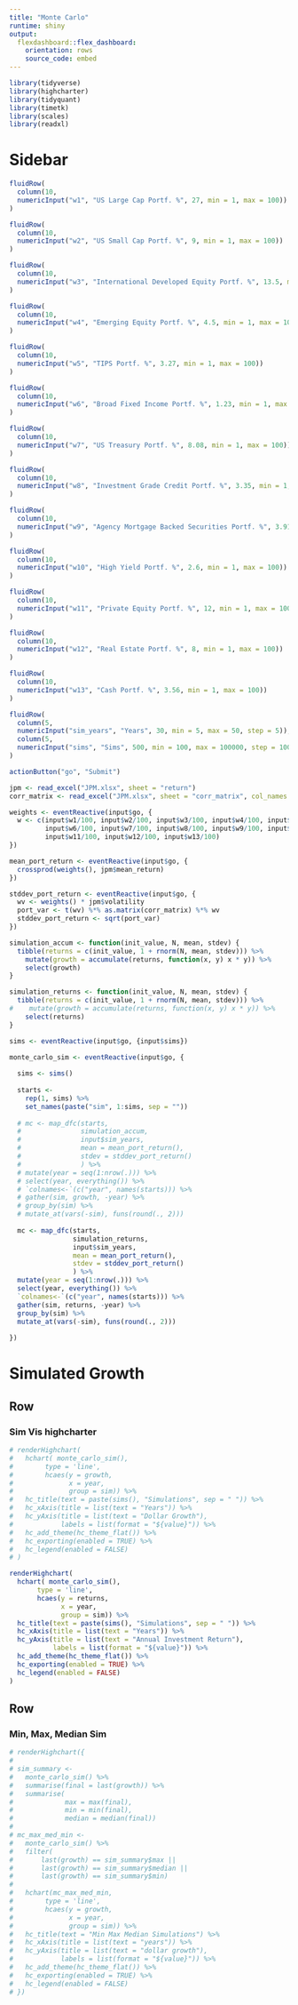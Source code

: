 ```yaml
---
title: "Monte Carlo"
runtime: shiny
output:
  flexdashboard::flex_dashboard:
    orientation: rows
    source_code: embed
---
```



```r
library(tidyverse)
library(highcharter)
library(tidyquant)
library(timetk)
library(scales)
library(readxl)
```

Sidebar {.sidebar}
=====================================
  
```r

fluidRow(
  column(10,
  numericInput("w1", "US Large Cap Portf. %", 27, min = 1, max = 100))
)  

fluidRow(
  column(10,
  numericInput("w2", "US Small Cap Portf. %", 9, min = 1, max = 100))
)

fluidRow(
  column(10,
  numericInput("w3", "International Developed Equity Portf. %", 13.5, min = 1, max = 100))
)

fluidRow(
  column(10,
  numericInput("w4", "Emerging Equity Portf. %", 4.5, min = 1, max = 100))
)

fluidRow(
  column(10,
  numericInput("w5", "TIPS Portf. %", 3.27, min = 1, max = 100))
)

fluidRow(
  column(10,
  numericInput("w6", "Broad Fixed Income Portf. %", 1.23, min = 1, max = 100))
)

fluidRow(
  column(10,
  numericInput("w7", "US Treasury Portf. %", 8.08, min = 1, max = 100))
)

fluidRow(
  column(10,
  numericInput("w8", "Investment Grade Credit Portf. %", 3.35, min = 1, max = 100))
)

fluidRow(
  column(10,
  numericInput("w9", "Agency Mortgage Backed Securities Portf. %", 3.91, min = 1, max = 100))
)

fluidRow(
  column(10,
  numericInput("w10", "High Yield Portf. %", 2.6, min = 1, max = 100))
)

fluidRow(
  column(10,
  numericInput("w11", "Private Equity Portf. %", 12, min = 1, max = 100))
)

fluidRow(
  column(10,
  numericInput("w12", "Real Estate Portf. %", 8, min = 1, max = 100))
)

fluidRow(
  column(10,
  numericInput("w13", "Cash Portf. %", 3.56, min = 1, max = 100))
)

fluidRow(
  column(5,
  numericInput("sim_years", "Years", 30, min = 5, max = 50, step = 5)),
  column(5,
  numericInput("sims", "Sims", 500, min = 100, max = 100000, step = 100))
)

actionButton("go", "Submit")
```


```r

jpm <- read_excel("JPM.xlsx", sheet = "return") 
corr_matrix <- read_excel("JPM.xlsx", sheet = "corr_matrix", col_names = FALSE)

weights <- eventReactive(input$go, {
  w <- c(input$w1/100, input$w2/100, input$w3/100, input$w4/100, input$w5/100,
         input$w6/100, input$w7/100, input$w8/100, input$w9/100, input$w10/100, 
         input$w11/100, input$w12/100, input$w13/100)
})

mean_port_return <- eventReactive(input$go, {
  crossprod(weights(), jpm$mean_return)
})

stddev_port_return <- eventReactive(input$go, {
  wv <- weights() * jpm$volatility
  port_var <- t(wv) %*% as.matrix(corr_matrix) %*% wv
  stddev_port_return <- sqrt(port_var)
})

simulation_accum <- function(init_value, N, mean, stdev) {
  tibble(returns = c(init_value, 1 + rnorm(N, mean, stdev))) %>%
    mutate(growth = accumulate(returns, function(x, y) x * y)) %>%
    select(growth)
}

simulation_returns <- function(init_value, N, mean, stdev) {
  tibble(returns = c(init_value, 1 + rnorm(N, mean, stdev))) %>%
#    mutate(growth = accumulate(returns, function(x, y) x * y)) %>%
    select(returns)
}

sims <- eventReactive(input$go, {input$sims})

monte_carlo_sim <- eventReactive(input$go, { 
  
  sims <- sims()
  
  starts <-  
    rep(1, sims) %>%
    set_names(paste("sim", 1:sims, sep = ""))
  
  # mc <- map_dfc(starts, 
  #               simulation_accum, 
  #               input$sim_years, 
  #               mean = mean_port_return(), 
  #               stdev = stddev_port_return()
  #               ) %>%
  # mutate(year = seq(1:nrow(.))) %>%
  # select(year, everything()) %>%
  # `colnames<-`(c("year", names(starts))) %>%
  # gather(sim, growth, -year) %>%
  # group_by(sim) %>% 
  # mutate_at(vars(-sim), funs(round(., 2)))
  
  mc <- map_dfc(starts, 
                simulation_returns, 
                input$sim_years, 
                mean = mean_port_return(), 
                stdev = stddev_port_return()
                ) %>%
  mutate(year = seq(1:nrow(.))) %>%
  select(year, everything()) %>%
  `colnames<-`(c("year", names(starts))) %>%
  gather(sim, returns, -year) %>%
  group_by(sim) %>% 
  mutate_at(vars(-sim), funs(round(., 2)))
  
})

```

Simulated Growth
=====================================  

Row {data-height=600, .tabset}
-----------------------------------------------------------------------

### Sim Vis highcharter

```r
# renderHighchart(
#   hchart( monte_carlo_sim(), 
#        type = 'line', 
#        hcaes(y = growth,
#              x = year,
#              group = sim)) %>% 
#   hc_title(text = paste(sims(), "Simulations", sep = " ")) %>%
#   hc_xAxis(title = list(text = "Years")) %>%
#   hc_yAxis(title = list(text = "Dollar Growth"),
#            labels = list(format = "${value}")) %>%
#   hc_add_theme(hc_theme_flat()) %>%
#   hc_exporting(enabled = TRUE) %>% 
#   hc_legend(enabled = FALSE)
# )
```

```r
renderHighchart(
  hchart( monte_carlo_sim(), 
       type = 'line', 
       hcaes(y = returns,
             x = year,
             group = sim)) %>% 
  hc_title(text = paste(sims(), "Simulations", sep = " ")) %>%
  hc_xAxis(title = list(text = "Years")) %>%
  hc_yAxis(title = list(text = "Annual Investment Return"),
           labels = list(format = "${value}")) %>%
  hc_add_theme(hc_theme_flat()) %>%
  hc_exporting(enabled = TRUE) %>% 
  hc_legend(enabled = FALSE)
)
```

Row
-------------------------------------

### Min, Max, Median Sim

```r
# renderHighchart({
#  
# sim_summary <- 
#   monte_carlo_sim() %>%
#   summarise(final = last(growth)) %>% 
#   summarise(
#             max = max(final), 
#             min = min(final),
#             median = median(final))
# 
# mc_max_med_min <- 
#   monte_carlo_sim() %>%
#   filter(
#       last(growth) == sim_summary$max || 
#       last(growth) == sim_summary$median ||
#       last(growth) == sim_summary$min)
# 
#   hchart(mc_max_med_min, 
#        type = 'line', 
#        hcaes(y = growth,
#              x = year,
#              group = sim)) %>% 
#   hc_title(text = "Min Max Median Simulations") %>%
#   hc_xAxis(title = list(text = "years")) %>%
#   hc_yAxis(title = list(text = "dollar growth"),
#            labels = list(format = "${value}")) %>%
#   hc_add_theme(hc_theme_flat()) %>%
#   hc_exporting(enabled = TRUE) %>% 
#   hc_legend(enabled = FALSE)
# })
```

